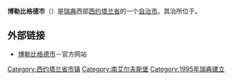 {{NoteTA
|1=zh-cn:博勒比格德;zh-tw:波列比格;
}}
{{Infobox Kommun|
fullname=Bollebygds kommun|
coatofarms=[[Image:Bollebygd_vapen.svg|100px]]|
county=[[西约塔兰省|西约塔兰省]]|
province=[[西约特兰|西约特兰]]|
capital={{link-en|博勒比格德|Bollebygd}}|
map=[[Image:Bollebygd_Municipality_in_Västra_Götaland_County.png|200px]]|
arearank=|
area=282.34|
arealand=263.3|
populationrank=|
population=9549|
densityrank=|
populationdensity=36.27|
website=https://www.bollebygd.se/|
footnotes=[https://kommunsiffror.scb.se/?id1=1443&id2=null 面积与人口统计数据]来自[[瑞典统计局|瑞典统计局]]，截至2021年3月31日}}

'''博勒比格德市'''（{{lang-sv|Bollebygds kommun}}）是[[瑞典|瑞典]]西部[[西约塔兰省|西约塔兰省]]的一个[[瑞典自治市|自治市]]。其治所位于{{link-en|博勒比格德|Bollebygd}}。

==外部链接==
*[http://www.bollebygd.se/ 博勒比格德市]{{Wayback|url=http://www.bollebygd.se/ |date=20090214180050 }}－官方网站

{{Västra Götaland County}}

{{coord|57|40|N|12|34|E|region:SE_type:adm2nd|display=title}}

[[Category:西约塔兰省市镇|Category:西约塔兰省市镇]]
[[Category:南艾尔夫斯堡|Category:南艾尔夫斯堡]]
[[Category:1995年瑞典建立|Category:1995年瑞典建立]]